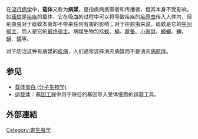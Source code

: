 {{unreferenced|time=2014-08-07T13:51:03+00:00}}
在[[流行病学|流行病学]]中，'''载体'''又称为'''病媒'''，是指疾病携带者和传播者，但其本身不受影响。如[[瘧蚊|瘧蚊]]是[[疟疾|疟疾]]的载体，它在吸血的过程中可以将导致疟疾的[[疟原虫|疟原虫]]传入人体内，但疟原虫对于瘧蚊本身却不带来任何有害的影响；对于疟原虫来说，瘧蚊是它的[[中间宿主|中间宿主]]，而人是它的[[最终宿主|最终宿主]]。病媒生物包括[[蚊|蚊]]、[[蝇|蝇]]、[[跳蚤|跳蚤]]、[[小家鼠|小家鼠]]、[[蟑螂|蟑螂]]、[[蜱|蜱]]、[[螨|螨]]、[[蠓|蠓]]等。

对于防治这种有病媒的[[疾病|疾病]]，人们通常选择消灭病媒而不是消灭[[病原体|病原体]]。

==参见==
*[[载体_(分子生物学)|载体蛋白 (分子生物学)]]
* [[运载体|运载体]]：[[基因工程|基因工程]]中用于将目的基因导入受体细胞的运载工具。

==外部連結==
[[Category:寄生虫学|Category:寄生虫学]]
{{生物学小作品}}